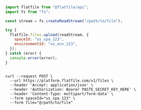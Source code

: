 <CodeGroup>

```javascript node
import flatfile from "@flatfile/api";
import fs from "fs";

const stream = fs.createReadStream("/path/to/file");

try {
  flatfile.files.upload(readStream, {
    spaceId: "us_spa_123",
    environmentId: "us_env_123",
  });
} catch (eror) {
  console.error(error);
}
```

```shell curl

curl --request POST \
  --url https://platform.flatfile.com/v1/files \
  --header 'Accept: application/json' \
  --header 'Authorization: Bearer PASTE_SECRET_KEY_HERE' \
  --header 'Content-Type: multipart/form-data' \
  --form spaceId="us_spa_123" \
  --form file="@/path/to/file"

```

</CodeGroup>
